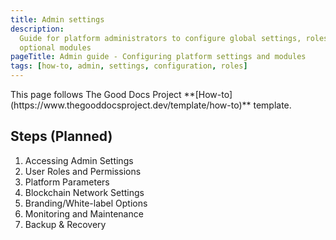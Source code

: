 ```yaml
---
title: Admin settings
description:
  Guide for platform administrators to configure global settings, roles, and
  optional modules
pageTitle: Admin guide - Configuring platform settings and modules
tags: [how-to, admin, settings, configuration, roles]
---
```


<Callout type="info" title="Template guide">
  This page follows The Good Docs Project
  **[How-to](https://www.thegooddocsproject.dev/template/how-to)** template.
</Callout>

## Steps (Planned)

1. Accessing Admin Settings
2. User Roles and Permissions
3. Platform Parameters
4. Blockchain Network Settings
5. Branding/White-label Options
6. Monitoring and Maintenance
7. Backup & Recovery
